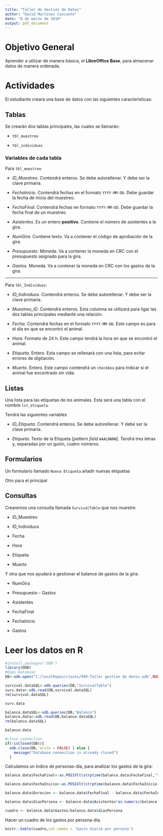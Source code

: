 ```yaml
---
title: "Taller de Gestión de Datos"
author: "David Martínez Cascante"
date: "8 de marzo de 2018"
output: pdf_document
---
```


# Objetivo General

Aprender a utilizar de manera básica, el **LibreOffice Base**, para almacenar datos de manera ordenada.

# Actividades

El estudiante creará una base de datos con las siguientes características:

## Tablas

Se crearán dos tablas principales, las cuales se llamarán:

- `tbl_muestreo`

- `tbl_individuos`

### Variables de cada tabla

Para `tbl_muestreo`

- *ID_Muestreo*. Contendrá enteros. Se debe autorellenar. Y debe ser la clave primaria.

- *FechaInicio*. Contendrá fechas en el formato `YYYY-MM-DD`. Debe guardar la fecha de inicio del muestreo.

- *FechaFinal*. Contendrá fechas en formato `YYYY-MM-DD`. Debe guardar la fecha final de un muestreo

- *Asistentes*. Es un entero **positivo**. Contiene el número de asistentes a la gira.

- *NumGira*. Contiene texto. Va a contener el código de aprobación de la gira.

- *Presupuesto*. Moneda. Va a contener la moneda en CRC con el presupuesto asignado para la gira.

- *Gastos*. Moneda. Va a contener la moneda en CRC con los gastos de la gira.

***

Para `tbl_Individuos`:

- *ID_Individuos*. Contendrá enteros. Se debe autorellenar. Y debe ser la clave primaria.

- *Muestreo_ID*. Contendrá enteros. Esta columna se utilizará para ligar las dos tablas principales mediante una relación.

- *Fecha*. Contendrá fechas en el formato `YYYY-MM-DD`. Este campo es para el día en que se encontró el animal.

- *Hora*. Formato de 24 h. Este campo tendrá la hora en que se encontró el animal.

- *Etiqueta*. Entero. Esta campo se rellenará con una lista, para evitar errores de digitación.

- *Muerto*. Entero. Este campo contendrá un `checkbox` para indicar si el animal fue encontrado sin vida.



## Listas

Una lista para las etiquetas de los animales. Esta será una tabla con el nombre `lst_etiqueta`.

Tendrá las siguientes variables

- *ID_Etiqueta*. Contendrá enteros. Se debe autorellenar. Y debe ser la clave primaria.

- *Etiqueta*. Texto de la Etiqueta [*pattern field* `AAALNNNN`]. Tendrá tres letras y, separadas por un guión, cuatro números. 

## Formularios

Un formulario llamado `Nueva Etiqueta`  añadir nuevas etiquetas

Otro para el principal

## Consultas

Crearemos una consulta llamada `SurvivalTable` que nos muestre:

- ID_Muestreo

- ID_Individuos

- Fecha

- Hora

- Etiqueta

- Muerto

Y otra que nos ayudará a gestionar el balance de gastos de la gira:

- NumGira

- Presupuesto - Gastos

- Asistentes

- FechaFinal

- FechaInicio

- Gastos

# Leer los datos en R

```r
#install.packages('ODB')
library(ODB)
#Open Database
DB<-odb.open("C:/localRepos/clases/999-Taller gestion de datos.odb",NULL)

survival.dataSQL<-odb.queries(DB,"SurvivalTable")
surv.data<-odb.read(DB,survival.dataSQL)
rm(survival.dataSQL)

surv.data

balance.dataSQL<-odb.queries(DB,"Balance")
balance.data<-odb.read(DB,balance.dataSQL)
rm(balance.dataSQL)

balance.data

#close connection
if(!isClosed(DB)){
  odb.close(DB, write = FALSE) } else {
    message("Database connection is already closed")
  }
```

Calculamos un índice de personas-día, para analizar los gastos de la gira:

```r

balance.data$FechaFinal<-as.POSIXlt(strptime(balance.data$FechaFinal,"%Y-%m-%d"))

balance.data$FechaInicio<-as.POSIXlt(strptime(balance.data$FechaInicio,"%Y-%m-%d"))

balance.data$Duracion <- balance.data$FechaFinal - balance.data$FechaInicio

balance.data$diasPersona <- balance.data$Asistentes*as.numeric(balance.data$Duracion)

cuadro <- balance.data$Gastos/balance.data$diasPersona

```

Hacer un cuadro de los gastos por persona-día.

```r
knitr::kable(cuadro,col.names = 'Gasto diario por persona')
```

